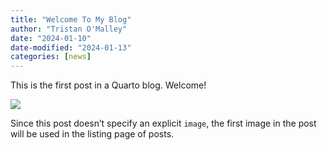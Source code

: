 ```yaml
---
title: "Welcome To My Blog"
author: "Tristan O'Malley"
date: "2024-01-10"
date-modified: "2024-01-13"
categories: [news]
---
```


This is the first post in a Quarto blog. Welcome!

![](thumbnail.jpg)

Since this post doesn't specify an explicit `image`, the first image in the post will be used in the listing page of posts.
